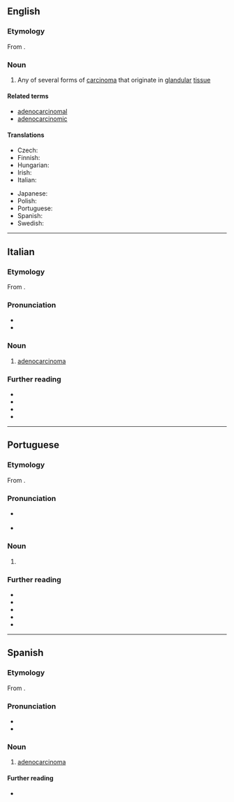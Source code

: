 ==English==

===Etymology===
From {{af|en|adeno-|carcinoma}}.

===Noun===
{{wikipedia}}
{{en-noun|s|adenocarcinomata}}

# {{lb|en|oncology}} Any of several forms of [[carcinoma]] that originate in [[glandular]] [[tissue]]

====Related terms====
* [[adenocarcinomal]]
* [[adenocarcinomic]]

====Translations====
{{trans-top|any of several forms of carcinoma that originate in glandular tissue}}
* Czech: {{t|cs|adenokarcinom|m}}
* Finnish: {{t+|fi|adenokarsinooma}}
* Hungarian: {{t+|hu|adenokarcinóma}}
* Irish: {{t|ga|adanacarcanóma|m}}
* Italian: {{t+|it|adenocarcinoma|m}}
{{trans-mid}}
* Japanese: {{t|ja|腺癌|tr=せんがん, sengan}}
* Polish: {{t+|pl|gruczolakorak|m}}
* Portuguese: {{t+|pt|adenocarcinoma|m}}
* Spanish: {{t+|es|adenocarcinoma|m}}
* Swedish: {{t+|sv|adenokarcinom|n}}
{{trans-bottom}}

----

==Italian==
{{wikipedia|lang=it}}

===Etymology===
From {{af|it|adeno-|carcinoma}}.

===Pronunciation===
* {{it-IPA|adenocarcinóma}}
* {{hyph|it|a|de|no|car|ci|nò|ma}}

===Noun===
{{it-noun|m}}

# {{lb|it|oncology}} [[#English|adenocarcinoma]]

===Further reading===
* {{R:Grandi Dizionari}}
* {{R:it:Garzanti}}
* {{R:DIO}}
* {{R:it:Treccani}}

----

==Portuguese==

===Etymology===
From {{af|pt|adeno-|carcinoma}}.

===Pronunciation===
* {{a|PT}} {{IPA|pt|/ɐdenɔkɐɾsiˈnomɐ/}}
* {{hyph|pt|a|de|no|car|ci|no|ma}}

===Noun===
{{pt-noun|m}}

# {{lb|pt|oncology}} {{l|en|adenocarcinoma}} {{gloss|any of several forms of carcinoma that originate in glandular tissue}}

===Further reading===
* {{R:Aulete}}
* {{R:Dicionário informal}}
* {{R:pt:Infopédia}}
* {{R:Michaelis}}
* {{R:Priberam}}

----

==Spanish==

===Etymology===
From {{af|es|adeno-|carcinoma}}.

===Pronunciation===
{{es-IPA}}
* {{hyph|es|a|de|no|car|ci|no|ma}}
* {{rhymes|es|oma}}

===Noun===
{{es-noun|m}}

# {{lb|es|oncology}} [[#English|adenocarcinoma]]

====Further reading====
* {{R:DRAE}}